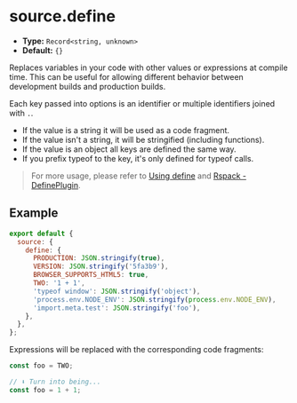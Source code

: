# source.define

- **Type:** `Record<string, unknown>`
- **Default:** `{}`

Replaces variables in your code with other values or expressions at compile time. This can be useful for allowing different behavior between development builds and production builds.

Each key passed into options is an identifier or multiple identifiers joined with `.`.

- If the value is a string it will be used as a code fragment.
- If the value isn't a string, it will be stringified (including functions).
- If the value is an object all keys are defined the same way.
- If you prefix typeof to the key, it's only defined for typeof calls.

> For more usage, please refer to [Using define](/guide/advanced/env-vars#using-define) and [Rspack - DefinePlugin](https://rspack.dev/plugins/webpack/define-plugin).

## Example

```js
export default {
  source: {
    define: {
      PRODUCTION: JSON.stringify(true),
      VERSION: JSON.stringify('5fa3b9'),
      BROWSER_SUPPORTS_HTML5: true,
      TWO: '1 + 1',
      'typeof window': JSON.stringify('object'),
      'process.env.NODE_ENV': JSON.stringify(process.env.NODE_ENV),
      'import.meta.test': JSON.stringify('foo'),
    },
  },
};
```

Expressions will be replaced with the corresponding code fragments:

```js
const foo = TWO;

// ⬇️ Turn into being...
const foo = 1 + 1;
```
